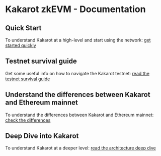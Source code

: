 # Kakarot zkEVM - Documentation

## Quick Start

To understand Kakarot at a high-level and start using the network: [get started quickly](quick-start)

## Testnet survival guide

Get some useful info on how to navigate the Kakarot testnet: [read the testnet survival guide](testnet-survival-guide)

## Understand the differences between Kakarot and Ethereum mainnet

To understand the differences between Kakarot and Ethereum mainnet: [check the differences](differences)

## Deep Dive into Kakarot

To understand Kakarot at a deeper level: [read the architecture deep dive](category/architecture-deep-dive)
